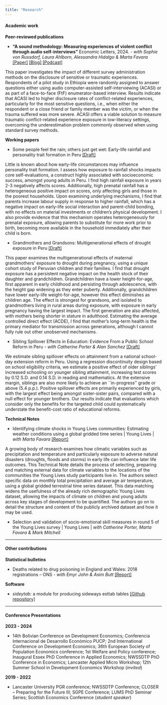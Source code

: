 ```yaml
---
title: "Research"
---
```


#### Academic work

**Peer-reviewed publications**

-   **"A sound methodology: Measuring experiences of violent conflict through audio self-interviews"** Economic Letters, 2024. - *with Sophie von Russdorf, Laura Ahlborn, Alessandra Hidalgo & Marta Favara* [\[Paper\]](https://doi.org/10.1016/j.econlet.2024.111879) [\[Blog\]](https://www.younglives.org.uk/news/a-sound-methodology) [\[Podcast\]](https://podcasts.ox.ac.uk/how-sound-methodology-improves-understanding-young-ethiopians-experience-conflict)

::: {.callout-tip title="Abstract" collapse="true"}
This paper investigates the impact of different survey administration methods on the disclosure of sensitive or traumatic experiences. Respondents of a pilot study in Ethiopia were randomly assigned to answer questions either using audio computer-assisted self-interviewing (ACASI) or as part of a face-to-face (FtF) enumerator-based interview. Results indicate that ACASI led to higher disclosure rates of conflict-related experiences, particularly for the most sensitive questions, i.e., when either the respondent or a close friend or family member was the victim, or when the trauma suffered was more severe. ACASI offers a viable solution to measure traumatic conflict-related experience exposure in low-literacy settings, overcoming the underestimation problem commonly observed when using standard survey methods.
:::

**Working papers**

-   Some people feel the rain; others just get wet: Early-life rainfall and personality trait formation in Peru [\[Draft\]](https://gerrymcquade.github.io/noncog_skills_rainfallshocks_Peru.pdf)

::: {.callout-tip title="Abstract" collapse="true"}
Little is known about how early-life circumstances may influence personality trait formation. I assess how exposure to rainfall shocks impacts core self-evaluations, a construct highly associated with socioeconomic success, amongst young adults in Peru. I find high rainfall exposure in years 2-3 negatively affects scores. Additionally, high prenatal rainfall has a heterogeneous positive impact on scores, only affecting girls and those in the poorest households. Upon examining underlying mechanisms, I find that parents increase labour supply in response to higher rainfall, which has a negative impact on early-life social interaction and parent-child bonding, with no effects on material investments or children’s physical development. I also provide evidence that this mechanism operates heterogeneously for prenatal exposure, allowing parents to substitute for more work prior to birth, becoming more available in the household immediately after their child is born.
:::

-   Grandmothers and Grandsons: Multigenerational effects of drought exposure in Peru [\[Draft\]](https://gerrymcquade.github.io/grandmothers_grandsons_paper.pdf)

::: {.callout-tip title="Abstract" collapse="true"}
This paper examines the multigenerational effects of maternal grandmothers' exposure to drought during pregnancy, using a unique cohort study of Peruvian children and their families. I find that drought exposure has a persistent negative impact on the health stock of their daughter and grandchildren. Grandchildren have a lower height-for-age, first apparent in early childhood and persisting through adolescence, with the height gap widening as they enter puberty. Additionally, grandchildren have lower early-life weight-for-age, however this effect diminishes as children age. The effect is strongest for grandsons, and isolated to grandmothers living in rural areas during exposure, with exposure in early pregnancy having the largest impact. The first generation are also affected, with mothers being shorter in stature in adulthood. Estimating the average controlled direct effect (ACDE), I find that mother's long-term health is the primary mediator for transmission across generations, although I cannot fully rule out other unobserved mechanisms.
:::

-   Sibling Spillover Effects in Education: Evidence From a Public School Reform in Peru  - *with Catherine Porter & Alan Sanchez* [\[Draft\]](https://gerrymcquade.github.io/JEC_sibling_spillovers.pdf)

::: {.callout-tip title="Abstract" collapse="true"}
We estimate sibling spillover effects on attainment from a national school-day extension reform in Peru. Using a regression discontinuity design based on school eligibility criteria, we estimate a positive effect of older siblings' increased schooling on younger sibling attainment, increasing test scores by 0.12 S.D. and 0.14 S.D. in reading and mathematics. At the extensive margin, siblings are also more likely to achieve an ``in-progress'' grade or above (5.4 p.p.). Positive spillover effects are primarily experienced by girls, with the largest effect being amongst sister-sister pairs, compared with a null effect for younger brothers. Our results indicate that evaluations which consider only the benefits for the targeted child could systematically understate the benefit-cost ratio of educational reforms. 
:::

**Technical Notes**

-   Identifying climate shocks in Young Lives communities: Estimating weather conditions using a global gridded time series \| Young Lives \| *with Marta Favara* [\[Report\]](https://www.younglives.org.uk/publications/identifying-climate-shocks-young-lives-communities-estimating-weather-conditions-using)

::: {.callout-tip title="Abstract" collapse="true"}
A growing body of research examines how climatic variables such as precipitation and temperature and particularly exposure to adverse natural disasters (droughts, floods and storms) in early life can influence later life outcomes. This Technical Note details the process of selecting, preparing and matching external data for climate variables to the locations of the communities the Young Lives study participants live in. The authors select specific data on monthly total precipitation and average air temperature, using a global gridded terrestrial time series dataset. This data matching widens the usefulness of the already rich demographic Young Lives dataset, allowing the impacts of climate on children and young adults across key stages of development to be quantified. The authors go on to detail the structure and content of the publicly archived dataset and how it may be used.
:::

-   Selection and validation of socio-emotional skill measures in round 5 of the Young Lives survey \| Young Lives \| *with Catherine Porter, Marta Favara & Mark Mitchell*

------------------------------------------------------------------------

#### Other contributions

**Statistical bulletins**

-   Deaths related to drug poisoning in England and Wales: 2018 registrations -- ONS - *with Emyr John & Asim Butt* [\[Report\]](https://cy.ons.gov.uk/peoplepopulationandcommunity/birthsdeathsandmarriages/deaths/bulletins/deathsrelatedtodrugpoisoninginenglandandwales/2018registrations)

**Software**

-   *sideytab:* a module for producing sideways esttab tables [\[Github repository\]](https://github.com/gerrymcquade/sideytab)

------------------------------------------------------------------------

#### Conference Presentations

**2023 - 2024**

-   14th Bolivian Conference on Development Economics; Conferencia Internacional de Desarrollo Económico PUCP; 2nd International Conference on Development Economics; 36th European Society of Population Economics conference; 1st Welfare and Policy conference; Inaugural Essex PhD Conference in Applied Economics; NWSSDTP PhD Conference in Economics; Lancaster Applied Micro Workshop; 12th Summer School in Development Economics Workshop (*invited*)

**2019 - 2022**

-   Lancaster University PGR conference; NWSSDTP Conference; CLOSER -- Preparing for the Future III; SGPE Conference; LUMS PhD Seminar Series; Scottish Economics Conference (*student speaker*)
